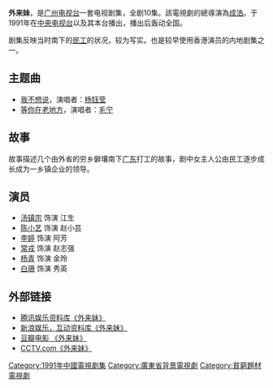 {{expand|time=2010-07-02T00:18:10+00:00}}
{{nofootnotes|time=2010-07-02T00:18:10+00:00}}
'''外来妹'''，是[[广州电视台|广州电视台]]一套电视剧集，全剧10集。該電視劇的總導演為[[成浩|成浩]]。于1991年在[[中国中央电视台|中央电视台]]以及其本台播出，播出后轰动全国。

剧集反映当时南下的[[民工|民工]]的状况，较为写实。也是较早使用香港演员的内地剧集之一。

== 主题曲 ==
*[[我不想说|我不想说]]，演唱者：[[杨钰莹|杨钰莹]]
*[[等你在老地方|等你在老地方]]，演唱者：[[毛宁|毛宁]]
== 故事 ==
故事描述几个由外省的穷乡僻壤南下[[广东|广东]]打工的故事，剧中女主人公由民工逐步成长成为一乡镇企业的领导。
== 演员 ==
*[[汤镇宗|汤镇宗]] 饰演 江生
*[[陈小艺|陈小艺]] 饰演 赵小芸
*[[李婷_(1968年)|李婷]] 饰演 阿芳
*[[常戎|常戎]] 饰演 赵志强
*[[杨青|杨青]] 饰演 金玲
*[[白珊_(1969年)|白珊]] 饰演 秀英

== 外部链接 ==
*[https://web.archive.org/web/20090316184659/http://datalib.ent.qq.com/tv/2014/index.shtml 腾讯娱乐资料库《外来妹》]
*[http://data.ent.sina.com.cn/tv/6462.html 新浪娱乐，互动资料库《外来妹》]{{Wayback|url=http://data.ent.sina.com.cn/tv/6462.html |date=20120816060114 }}
*[http://movie.douban.com/subject/2212651/ 豆瓣电影 《外来妹》]{{Wayback|url=http://movie.douban.com/subject/2212651/ |date=20110211114649 }}
*[https://web.archive.org/web/20100919094720/http://space.dianshiju.cctv.com/podcast/wailaimei CCTV.com《外来妹》]

[[Category:1991年中國電視劇集|Category:1991年中國電視劇集]]
[[Category:廣東省背景電視劇|Category:廣東省背景電視劇]]
[[Category:貧窮題材電視劇|Category:貧窮題材電視劇]]
